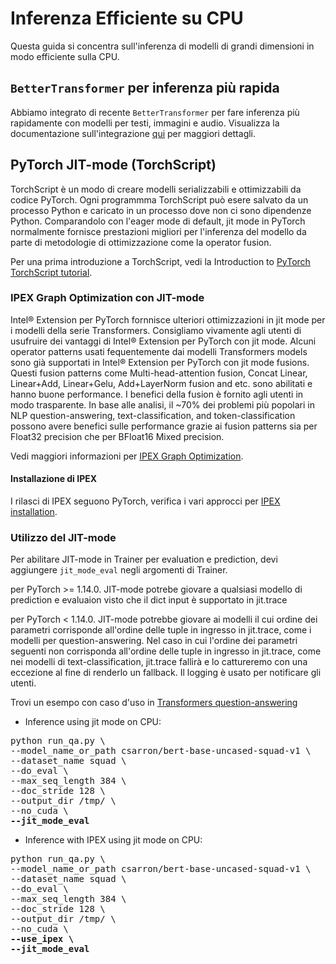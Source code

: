 <!--Copyright 2022 The HuggingFace Team. All rights reserved.

Licensed under the Apache License, Version 2.0 (the "License"); you may not use this file except in compliance with
the License. You may obtain a copy of the License at

http://www.apache.org/licenses/LICENSE-2.0

Unless required by applicable law or agreed to in writing, software distributed under the License is distributed on
an "AS IS" BASIS, WITHOUT WARRANTIES OR CONDITIONS OF ANY KIND, either express or implied. See the License for the
-->

# Inferenza Efficiente su CPU

Questa guida si concentra sull'inferenza di modelli di grandi dimensioni in modo efficiente sulla CPU.

## `BetterTransformer` per inferenza più rapida

Abbiamo integrato di recente `BetterTransformer` per fare inferenza più rapidamente con modelli per testi, immagini e audio. Visualizza la documentazione sull'integrazione [qui](https://huggingface.co/docs/optimum/bettertransformer/overview) per maggiori dettagli.

## PyTorch JIT-mode (TorchScript)

TorchScript è un modo di creare modelli serializzabili e ottimizzabili da codice PyTorch. Ogni programmma TorchScript può esere salvato da un processo Python  e caricato in un processo dove non ci sono dipendenze Python.
Comparandolo con l'eager mode di default, jit mode in PyTorch normalmente fornisce prestazioni migliori per l'inferenza del modello da parte di metodologie di ottimizzazione come la operator fusion.

Per una prima introduzione a TorchScript, vedi la Introduction to [PyTorch TorchScript tutorial](https://pytorch.org/tutorials/beginner/Intro_to_TorchScript_tutorial.html#tracing-modules).

### IPEX Graph Optimization con JIT-mode

Intel® Extension per PyTorch fornnisce ulteriori ottimizzazioni in jit mode per i modelli della serie Transformers. Consigliamo vivamente agli utenti di usufruire dei vantaggi di Intel® Extension per PyTorch con jit mode. Alcuni operator patterns usati fequentemente dai modelli Transformers models sono già supportati in Intel® Extension per PyTorch con jit mode fusions. Questi fusion patterns come Multi-head-attention fusion, Concat Linear, Linear+Add, Linear+Gelu, Add+LayerNorm fusion and etc. sono abilitati e hanno buone performance. I benefici della fusion è fornito agli utenti in modo trasparente. In base alle analisi, il ~70% dei problemi più popolari in NLP question-answering, text-classification, and token-classification possono avere benefici sulle performance grazie ai fusion patterns sia per Float32 precision che per BFloat16 Mixed precision.

Vedi maggiori informazioni per [IPEX Graph Optimization](https://intel.github.io/intel-extension-for-pytorch/cpu/latest/tutorials/features/graph_optimization.html).

#### Installazione di IPEX

I rilasci di IPEX seguono PyTorch, verifica i vari approcci per [IPEX installation](https://intel.github.io/intel-extension-for-pytorch/).

### Utilizzo del JIT-mode

Per abilitare JIT-mode in Trainer per evaluation e prediction, devi aggiungere `jit_mode_eval` negli argomenti di Trainer.

<Tip warning={true}>

per PyTorch >= 1.14.0. JIT-mode potrebe giovare a qualsiasi modello di prediction e evaluaion visto che il dict input è supportato in jit.trace

per PyTorch < 1.14.0. JIT-mode potrebbe giovare ai modelli il cui ordine dei parametri corrisponde all'ordine delle tuple in ingresso in jit.trace, come i modelli per question-answering.
Nel caso in cui l'ordine dei parametri seguenti non corrisponda all'ordine delle tuple in ingresso in jit.trace, come nei modelli di text-classification, jit.trace fallirà e lo cattureremo con una eccezione al fine di renderlo un fallback. Il logging è usato per notificare gli utenti.

</Tip>

Trovi un esempo con caso d'uso in [Transformers question-answering](https://github.com/huggingface/transformers/tree/main/examples/pytorch/question-answering)

- Inference using jit mode on CPU:

<pre>python run_qa.py \
--model_name_or_path csarron/bert-base-uncased-squad-v1 \
--dataset_name squad \
--do_eval \
--max_seq_length 384 \
--doc_stride 128 \
--output_dir /tmp/ \
--no_cuda \
<b>--jit_mode_eval </b></pre> 

- Inference with IPEX using jit mode on CPU:

<pre>python run_qa.py \
--model_name_or_path csarron/bert-base-uncased-squad-v1 \
--dataset_name squad \
--do_eval \
--max_seq_length 384 \
--doc_stride 128 \
--output_dir /tmp/ \
--no_cuda \
<b>--use_ipex \</b>
<b>--jit_mode_eval</b></pre> 
